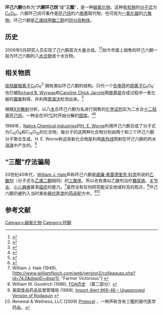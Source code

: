 {{Chembox
| verifiedrevid = 399736439
| ImageFile1 = Cyclohexanehexone-2D.png
| ImageSize1 = 150px
| ImageFile2 = Cyclohexanehexone-3D-balls.png
| ImageSize2 = 150px
| IUPACName = 环己烷-1,2,3,4,5,6-六酮
| OtherNames = 六酮环己烷、三醌
| Section1 = {{Chembox Identifiers
| CASNo = 527-31-1
| CASNo_Ref = {{cascite|correct|??}}
|  ChemSpiderID_Ref  = {{chemspidercite|correct|chemspider}}|  ChemSpiderID  =  61541
|  InChI  =  1/C6O6/c7-1-2(8)4(10)6(12)5(11)3(1)9
|  InChIKey  =  PKRGYJHUXHCUCN-UHFFFAOYAM
|  StdInChI_Ref  = {{stdinchicite|correct|chemspider}}|  StdInChI  =  1S/C6O6/c7-1-2(8)4(10)6(12)5(11)3(1)9
|  StdInChIKey_Ref  = {{stdinchicite|correct|chemspider}}|  StdInChIKey  =  PKRGYJHUXHCUCN-UHFFFAOYSA-N
|  PubChem  =  68240
|  SMILES  =  O=C1C(=O)C(=O)C(=O)C(=O)C1=O
}}
| Section2 = {{Chembox Properties
| Formula = C<sub>6</sub>O<sub>6</sub>
| MolarMass = 168.0606 g/mol<sup>-1</sup>
| Appearance = 棕灰色粉末
| Density = 1.967 g/cm<sup>3</sup>
| MeltingPt = 99℃
| BoilingPt = 344.7℃
| Solubility = }}
| Section3 = {{Chembox Hazards
| MainHazards = 
| FlashPt = 151.9℃
| Autoignition = }}
}}

'''环己六酮'''也称为“'''六酮环己烷'''”或“'''三醌'''”，是一种[[碳氧化物|碳氧化物]]。这种[[有机物|有机物]]的[[分子式|分子式]]为[[C6O6|C<sub>6</sub>O<sub>6</sub>]]。六酮环己烷可看作是[[环己烷|环己烷]]的六[[羰基|羰基]]取代物，也可视为[[一氧化碳|一氧化碳]]的[[六聚物|六聚物]]。环己六酮是[[乙烯四甲酸二酐|乙烯四甲酸二酐]]的[[同分异构体|同分异构体]]。

==历史==
2006年5月研究人员实现了己六酮首次大量合成。<ref>{{Cite journal|title=Oxocarbons and pseudooxocarbons|url=https://pubs.acs.org/doi/abs/10.1021/cr00014a004|last=Seitz|first=Gunther|last2=Imming|first2=Peter|date=1992-09|journal=Chemical Reviews|issue=6|doi=10.1021/cr00014a004|volume=92|pages=1227–1260|language=en|issn=0009-2665}}</ref><ref>{{Cite journal|title=Mass spectrometric studies of the oxocarbons CnOn (n = 3–6)|url=https://linkinghub.elsevier.com/retrieve/pii/S1387380698142082|last=Schröder|first=Detlef|last2=Schwarz|first2=Helmut|date=1999-05|journal=International Journal of Mass Spectrometry|issue=1-2|doi=10.1016/S1387-3806(98)14208-2|volume=188|pages=17–25|language=en|last3=Dua|first3=Suresh|last4=Blanksby|first4=Stephen J.|last5=Bowie|first5=John H.}}</ref>如今市面上销售的环己六酮一般为环己六酮的八[[水合物|水合物]]或十水合物。

== 相关物质 ==
[[玫棕酸根|玫棕酸根]][[离子|离子]]C<sub>6</sub>O<sub>6</sub><sup>2-</sup>拥有类似环己六酮的结构。只代一个[[负电荷|负电荷]]的[[阴离子|阴离子]]C<sub>6</sub>O<sub>6</sub><sup>-</sup>也已被[[Richard_B._Wyrwas|Richard B. Wyrwas]]和[[Caroline_Chick_Jarrold|Caroline Chick Jarrold]]用[[羰基钼|羰基钼]]合成过程中一氧化碳的[[寡聚反应|寡聚]]制得，并利用[[质谱法|质谱法]]检测出来。<ref name=wyja>{{Cite journal|title=Production of C 6 O 6 - from Oligomerization of CO on Molybdenum Anions|url=https://pubs.acs.org/doi/10.1021/ja0643927|last=Wyrwas|first=Richard B.|last2=Jarrold|first2=Caroline Chick|date=2006-10-01|journal=Journal of the American Chemical Society|issue=42|doi=10.1021/ja0643927|volume=128|pages=13688–13689|language=en|issn=0002-7863}}</ref>

根据[[X光散射技术|X光散射]]分析，以八[[水|水]]合环己六酮为名进行销售的[[化学试剂|化学试剂]]实为二水合[[十二羟基环己烷|十二羟基环己烷]]，一种会在95[[摄氏度|℃]]时开始分解的[[固体|固体]]。<ref>{{Cite journal|title=Dodecahydroxycyclohexane dihydrate|url=http://scripts.iucr.org/cgi-bin/paper?S1600536805010007|last=Klapötke|first=Thomas M.|last2=Polborn|first2=Kurt|date=2005-05-15|journal=Acta Crystallographica Section E Structure Reports Online|issue=5|doi=10.1107/S1600536805010007|volume=61|pages=o1393–o1395|issn=1600-5368|last3=Weigand|first3=Jan J.}}</ref><ref>{{Cite journal|title=Infrared Spectra and the Structure of Leuconic Acid and Triquinoyl|url=https://pubs.acs.org/doi/abs/10.1021/j150553a047|last=Person|first=Willis B.|last2=Williams|first2=Dale G.|date=1957-07|journal=The Journal of Physical Chemistry|issue=7|doi=10.1021/j150553a047|volume=61|pages=1017–1018|language=en|issn=0022-3654}}</ref>

1966年，[[Natick_Chemical_Industries|Natick Chemical Industries]]的[[H._E._Worne|H. E. Worne]]利用环己六酮合成了分子式为C<sub>10</sub>O<sub>8</sub>和C<sub>14</sub>O<sub>10</sub>的化合物，每分子的这两种化合物分别由两个和三个环己六酮分子聚合生成。H. E. Worne称这些新化合物是利用[[紫外线|紫外线]]照射在环己六酮的热水[[溶液|溶液]]中产生的。<ref>{{Citation|title=Polycarbonyls|url=https://www.freepatentsonline.com/3227641.html|date=1966-01-04|accessdate=2022-03-02|patent-number=3227641|inventor-first=Howard E.|inventor-last=Worne}}</ref>

==“三醌”疗法骗局==
20世纪40年代，[[William_J._Hale|William J. Hale]]声称环己六酮是[[威廉·弗雷德里克·科克|威廉·弗雷德里克·科克]]所说的[[乙酸剂|乙酸剂]]（分子式与[[乙烯二酮|乙烯二酮]]相同）的[[三聚体|三聚体]]，所以也有类似乙酸剂治疗[[糖尿病|糖尿病]]、[[关节炎|关节炎]]、[[小儿麻痹|小儿麻痹]]甚至[[癌症|癌症]]的能力。<ref>William J. Hale (1949), [http://www.williamfkoch.com/web/version2/colleagues.php?id=74.0&dispID=disp(1); "Farmer Victorious"] {{Wayback|url=http://www.williamfkoch.com/web/version2/colleagues.php?id=74.0&dispID=disp(1); |date=20140319211459 }}</ref>虽然没有任何研究能证实他或科克的观点，<ref>William W. Goodrich (1986), [http://www.fda.gov/oc/history/oralhistories/goodrich/part2.html FDA历史] {{Wayback|url=http://www.fda.gov/oc/history/oralhistories/goodrich/part2.html |date=20090102193254 }}（第二部分）</ref>环己六酮仍被列入当时某些[[替代医学|替代医学]]的[[药品|药品]]配方中。<ref>美国食品药品监督管理局 (1989), [http://www.fda.gov/ora/fiars/ora_import_ia6646.html Import Alert #66-46 – Unapproved Version of Rodaquin] {{webarchive|url=https://web.archive.org/web/20090414023804/http://www.fda.gov/ora/fiars/ora_import_ia6646.html |date=2009-04-14 }}</ref><ref>Renewal & Wellness, LLC (2009) [http://www.webnd.com/protocel.php Protocel] {{webarchive|url=https://web.archive.org/web/20090403023443/http://www.webnd.com/protocel.php |date=2009-04-03 }}，一种声称含有三醌的替代医学药品。</ref>

==参考文献==
{{Reflist}}

{{碳氧化物}}

[[Category:碳氧化物|Category:碳氧化物]]
[[Category:环酮|Category:环酮]]